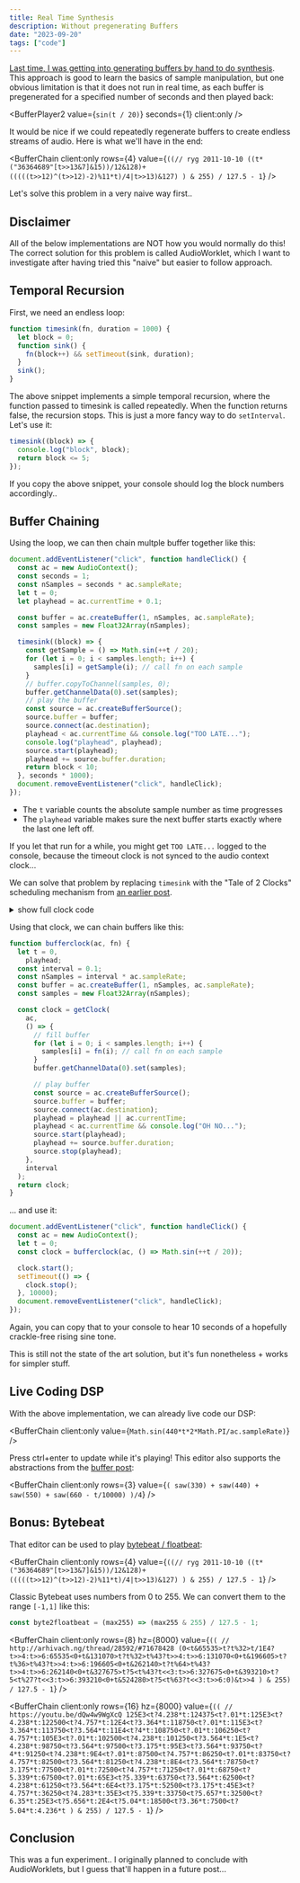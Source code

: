 ```yaml
---
title: Real Time Synthesis
description: Without pregenerating Buffers
date: "2023-09-20"
tags: ["code"]
---
```



[Last time, I was getting into generating buffers by hand to do synthesis](https://loophole-letters.netlify.app/buffers/).
This approach is good to learn the basics of sample manipulation, but one obvious limitation is that it does not run in real time,
as each buffer is pregenerated for a specified number of seconds and then played back:

<BufferPlayer2 value={`sin(t / 20)`} seconds={1} client:only />

It would be nice if we could repeatedly regenerate buffers to create endless streams of audio. Here is what we'll have in the end:

<BufferChain
  client:only
  rows={4}
  value={`((// ryg 2011-10-10
((t*("36364689"[t>>13&7]&15))/12&128)+(((((t>>12)^(t>>12)-2)%11*t)/4|t>>13)&127)
) & 255) / 127.5 - 1`}
/>

Let's solve this problem in a very naive way first..

## Disclaimer

All of the below implementations are NOT how you would normally do this! The correct solution for this problem is called AudioWorklet,
which I want to investigate after having tried this "naive" but easier to follow approach.

## Temporal Recursion

First, we need an endless loop:

```js
function timesink(fn, duration = 1000) {
  let block = 0;
  function sink() {
    fn(block++) && setTimeout(sink, duration);
  }
  sink();
}
```

The above snippet implements a simple temporal recursion, where the function passed to timesink is called repeatedly.
When the function returns false, the recursion stops. This is just a more fancy way to do `setInterval`.
Let's use it:

```js
timesink((block) => {
  console.log("block", block);
  return block <= 5;
});
```

If you copy the above snippet, your console should log the block numbers accordingly..

## Buffer Chaining

Using the loop, we can then chain multple buffer together like this:

```js
document.addEventListener("click", function handleClick() {
  const ac = new AudioContext();
  const seconds = 1;
  const nSamples = seconds * ac.sampleRate;
  let t = 0;
  let playhead = ac.currentTime + 0.1;

  const buffer = ac.createBuffer(1, nSamples, ac.sampleRate);
  const samples = new Float32Array(nSamples);

  timesink((block) => {
    const getSample = () => Math.sin(++t / 20);
    for (let i = 0; i < samples.length; i++) {
      samples[i] = getSample(i); // call fn on each sample
    }
    // buffer.copyToChannel(samples, 0);
    buffer.getChannelData(0).set(samples);
    // play the buffer
    const source = ac.createBufferSource();
    source.buffer = buffer;
    source.connect(ac.destination);
    playhead < ac.currentTime && console.log("TOO LATE...");
    console.log("playhead", playhead);
    source.start(playhead);
    playhead += source.buffer.duration;
    return block < 10;
  }, seconds * 1000);
  document.removeEventListener("click", handleClick);
});
```

- The `t` variable counts the absolute sample number as time progresses
- The `playhead` variable makes sure the next buffer starts exactly where the last one left off.

If you let that run for a while, you might get `TOO LATE...` logged to the console, because the timeout clock is not synced to the audio context clock...

We can solve that problem by replacing `timesink` with the "Tale of 2 Clocks" scheduling mechanism from [an earlier post](https://loophole-letters.vercel.app/web-audio-scheduling).

<details>
<summary>show full clock code</summary>

```js
// generalized "Tale of 2 Clocks" scheduling
function createClock(
  getTime,
  callback, // called slightly before each cycle
  duration = 0.05, // duration of each cycle
  interval = 0.1, // interval between callbacks
  overlap = 0.1 // overlap between callbacks
) {
  let tick = 0; // counts callbacks
  let phase = 0; // next callback time
  let precision = 10 ** 4; // used to round phase
  let minLatency = 0.01;
  const setDuration = (setter) => (duration = setter(duration));
  overlap = overlap || interval / 2;
  const onTick = () => {
    const t = getTime();
    const lookahead = t + interval + overlap; // the time window for this tick
    if (phase === 0) {
      phase = t + minLatency;
    }
    // callback as long as we're inside the lookahead
    while (phase < lookahead) {
      phase = Math.round(phase * precision) / precision;
      phase >= t && callback(phase, duration, tick);
      phase < t && console.log("TOO LATE", phase); // what if latency is added from outside?
      phase += duration; // increment phase by duration
      tick++;
    }
  };
  let intervalID;
  const start = () => {
    clear(); // just in case start was called more than once
    onTick();
    intervalID = setInterval(onTick, interval * 1000);
  };
  const clear = () => intervalID !== undefined && clearInterval(intervalID);
  const pause = () => clear();
  const stop = () => {
    tick = 0;
    phase = 0;
    clear();
  };
  const getPhase = () => phase;
  // setCallback
  return {
    setDuration,
    start,
    stop,
    pause,
    duration,
    interval,
    getPhase,
    minLatency,
  };
}

// clock specific for AudioContext
function getClock(ac, fn, interval) {
  const getTime = () => ac.currentTime;
  const clock = createClock(
    getTime,
    // called slightly before each cycle
    fn,
    interval // duration of each cycle
  );
  return clock;
}
```

</details>

Using that clock, we can chain buffers like this:

```js
function bufferclock(ac, fn) {
  let t = 0,
    playhead;
  const interval = 0.1;
  const nSamples = interval * ac.sampleRate;
  const buffer = ac.createBuffer(1, nSamples, ac.sampleRate);
  const samples = new Float32Array(nSamples);

  const clock = getClock(
    ac,
    () => {
      // fill buffer
      for (let i = 0; i < samples.length; i++) {
        samples[i] = fn(i); // call fn on each sample
      }
      buffer.getChannelData(0).set(samples);

      // play buffer
      const source = ac.createBufferSource();
      source.buffer = buffer;
      source.connect(ac.destination);
      playhead = playhead || ac.currentTime;
      playhead < ac.currentTime && console.log("OH NO...");
      source.start(playhead);
      playhead += source.buffer.duration;
      source.stop(playhead);
    },
    interval
  );
  return clock;
}
```

... and use it:

```js
document.addEventListener("click", function handleClick() {
  const ac = new AudioContext();
  let t = 0;
  const clock = bufferclock(ac, () => Math.sin(++t / 20));

  clock.start();
  setTimeout(() => {
    clock.stop();
  }, 10000);
  document.removeEventListener("click", handleClick);
});
```

Again, you can copy that to your console to hear 10 seconds of a hopefully crackle-free rising sine tone.

This is still not the state of the art solution, but it's fun nonetheless + works for simpler stuff.

## Live Coding DSP

With the above implementation, we can already live code our DSP:

<BufferChain client:only value={`Math.sin(440*t*2*Math.PI/ac.sampleRate)`} />

Press ctrl+enter to update while it's playing!
This editor also supports the abstractions from the [buffer post](https://loophole-letters.netlify.app/buffers/):

<BufferChain
  client:only
  rows={3}
  value={`(
  saw(330) + saw(440) + saw(550) + saw(660 - t/10000)
)/4`}
/>

## Bonus: Bytebeat

That editor can be used to play [bytebeat / floatbeat](https://github.com/greggman/html5bytebeat):

<BufferChain
  client:only
  rows={4}
  value={`((// ryg 2011-10-10
((t*("36364689"[t>>13&7]&15))/12&128)+(((((t>>12)^(t>>12)-2)%11*t)/4|t>>13)&127)
) & 255) / 127.5 - 1`}
/>

Classic Bytebeat uses numbers from 0 to 255. We can convert them to the range `[-1,1]` like this:

```js
const byte2floatbeat = (max255) => (max255 & 255) / 127.5 - 1;
```

<BufferChain
  client:only
  rows={8}
  hz={8000}
  value={`((
// http://arhivach.ng/thread/28592/#71678428
(0<t&65535>t?t%32>t/1E4?t>>4:t>>6:65535<0+t&131070>t?t%32>t%43?t>>4:t>>6:131070<0+t&196605>t?t%36>t%43?t>>4:t>>6:196605<0+t&262140>t?t%64>t%43?t>>4:t>>6:262140<0+t&327675>t?5<t%43?t<<3:t>>6:327675<0+t&393210>t?5<t%27?t<<3:t>>6:393210<0+t&524280>t?5<t%63?t<<3:t>>6:0)&t>>4
) & 255) / 127.5 - 1`}
/>

<BufferChain
  client:only
  rows={16}
  hz={8000}
  value={`((
// https://youtu.be/dQw4w9WgXcQ
125E3<t?4.238*t:124375<t?.01*t:125E3<t?4.238*t:122500<t?4.757*t:12E4<t?3.364*t:118750<t?.01*t:115E3<t?3.364*t:113750<t?3.564*t:11E4<t?4*t:108750<t?.01*t:106250<t?4.757*t:105E3<t?.01*t:102500<t?4.238*t:101250<t?3.564*t:1E5<t?4.238*t:98750<t?3.564*t:97500<t?3.175*t:95E3<t?3.564*t:93750<t?4*t:91250<t?4.238*t:9E4<t?.01*t:87500<t?4.757*t:86250<t?.01*t:83750<t?4.757*t:82500<t?3.564*t:81250<t?4.238*t:8E4<t?3.564*t:78750<t?3.175*t:77500<t?.01*t:72500<t?4.757*t:71250<t?.01*t:68750<t?5.339*t:67500<t?.01*t:65E3<t?5.339*t:63750<t?3.564*t:62500<t?4.238*t:61250<t?3.564*t:6E4<t?3.175*t:52500<t?3.175*t:45E3<t?4.757*t:36250<t?4.283*t:35E3<t?5.339*t:33750<t?5.657*t:32500<t?6.35*t:25E3<t?5.656*t:2E4<t?5.04*t:18500<t?3.36*t:7500<t?5.04*t:4.236*t
) & 255) / 127.5 - 1`}
/>

## Conclusion

This was a fun experiment.. I originally planned to conclude with AudioWorklets, but I guess that'll happen in a future post...
